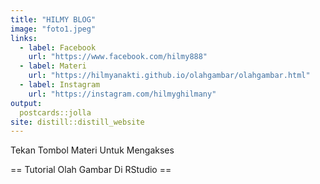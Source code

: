 ---
title: "HILMY BLOG"
image: "foto1.jpeg"
links:
  - label: Facebook
    url: "https://www.facebook.com/hilmy888"
  - label: Materi
    url: "https://hilmyanakti.github.io/olahgambar/olahgambar.html"
  - label: Instagram
    url: "https://instagram.com/hilmyghilmany"
output:
  postcards::jolla
site: distill::distill_website
---
Tekan Tombol Materi Untuk Mengakses

== Tutorial Olah Gambar Di RStudio ==